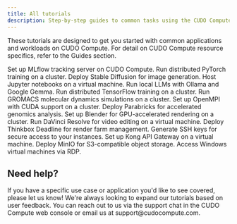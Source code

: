 ```yaml
---
title: All tutorials
description: Step-by-step guides to common tasks using the CUDO Compute.
---
```


<Note type="info">These tutorials are designed to get you started with common applications and workloads on CUDO Compute. For detail on CUDO Compute resource specifics, refer to the <Link href="/guides">Guides</Link> section.</Note>

<Tabs>
  <Tab title="AI & machine learning" icon="brain">
    <CardGroup cols={3}>
        <Card title="MLflow" href="/tutorials/mlflow">Set up MLflow tracking server on CUDO Compute.</Card>
        <Card title="PyTorch" href="/tutorials/pytorch">Run distributed PyTorch training on a cluster.</Card>
        <Card title="Stable Diffusion" href="/tutorials/stable-diffusion">Deploy Stable Diffusion for image generation.</Card>
        <Card title="Jupyter" href="/tutorials/jupyter">Host Jupyter notebooks on a virtual machine.</Card>
        <Card title="Ollama and Google Gemma" href="/tutorials/ollama-and-google-gemma">Run local LLMs with Ollama and Google Gemma.</Card>
        <Card title="TensorFlow" href="/tutorials/tensorflow">Run distributed TensorFlow training on a cluster.</Card>
    </CardGroup>
  </Tab>
  <Tab title="Bioinformatics" icon="dna">
    <CardGroup cols={3}>
        <Card title="GROMACS" href="/tutorials/gromacs">Run GROMACS molecular dynamics simulations on a cluster.</Card>
        <Card title="OpenMPI & CUDA" href="/tutorials/openmpi-cuda">Set up OpenMPI with CUDA support on a cluster.</Card>
        <Card title="Parabricks" href="/tutorials/parabricks">Deploy Parabricks for accelerated genomics analysis.</Card>
    </CardGroup>
  </Tab>
  <Tab title="Rendering & video editing" icon="video">
    <CardGroup cols={3}>
        <Card title="Blender Cycles Rendering" href="/tutorials/blender-cycles-rendering">Set up Blender for GPU-accelerated rendering on a cluster.</Card>
        <Card title="DaVinci Resolve" href="/tutorials/davinci-resolve">Run DaVinci Resolve for video editing on a virtual machine.</Card>
        <Card title="Thinkbox Deadline" href="/tutorials/thinkbox-deadline">Deploy Thinkbox Deadline for render farm management.</Card>
    </CardGroup>
  </Tab>
  <Tab title="Other" icon="cog">
    <CardGroup cols={3}>
        <Card title="How to generate SSH keys" href="/tutorials/how-to-generate-ssh-keys">Generate SSH keys for secure access to your instances.</Card>
        <Card title="Kong API Gateway" href="/tutorials/kong-api-gateway">Set up Kong API Gateway on a virtual machine.</Card>
        <Card title="MinIO" href="/tutorials/minio">Deploy MinIO for S3-compatible object storage.</Card>
        <Card title="Windows RDP" href="/tutorials/windows-rdp">Access Windows virtual machines via RDP.</Card>
    </CardGroup>
  </Tab>
</Tabs>

## Need help?
<Note>
If you have a specific use case or application you'd like to see covered, please let us know! We're always looking to expand our tutorials based on user feedback. You can reach out to us via the support chat in the CUDO Compute web console or email us at support@cudocompute.com.
</Note>
